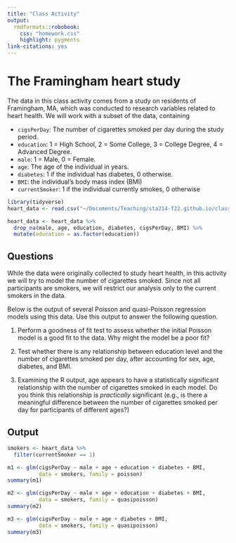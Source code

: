 ```yaml
---
title: "Class Activity"
output: 
  rmdformats::robobook:
    css: "homework.css"
    highlight: pygments
link-citations: yes
---
```


# The Framingham heart study

The data in this class activity comes from a study on residents of Framingham, MA, which was conducted to research variables related to heart health. We will work with a subset of the data, containing

* `cigsPerDay`: The number of cigarettes smoked per day during the study period.
* `education`: 1 = High School, 2 = Some College, 3 = College Degree, 4 = Advanced Degree.
* `male`: 1 = Male, 0 = Female.
* `age`: The age of the individual in years.
* `diabetes`: 1 if the individual has diabetes, 0 otherwise.
* `BMI`: the individual's body mass index (BMI)
* `currentSmoker`: 1 if the individual currently smokes, 0 otherwise

```r
library(tidyverse)
heart_data <- read.csv("~/Documents/Teaching/sta214-f22.github.io/class_activities/framingham.csv")

heart_data <- heart_data %>%
  drop_na(male, age, education, diabetes, cigsPerDay, BMI) %>%
  mutate(education = as.factor(education))
```

## Questions

While the data were originally collected to study heart health, in this activity we will try to model the number of cigarettes smoked. Since not all participants are smokers, we will restrict our analysis only to the current smokers in the data.

Below is the output of several Poisson and quasi-Poisson regression models using this data. Use this output to answer the following question.

1. Perform a goodness of fit test to assess whether the initial Poisson model is a good fit to the data. Why might the model be a poor fit?

2. Test whether there is any relationship between education level and the number of cigarettes smoked per day, after accounting for sex, age, diabetes, and BMI.

3. Examining the R output, age appears to have a statistically significant relationship with the number of cigarettes smoked in each model. Do you think this relationship is *practically* significant (e.g., is there a meaningful difference between the number of cigarettes smoked per day for participants of different ages?)


## Output

```r
smokers <- heart_data %>%
  filter(currentSmoker == 1)

m1 <- glm(cigsPerDay ~ male + age + education + diabetes + BMI,
          data = smokers, family = poisson)
summary(m1)
```

```r
m2 <- glm(cigsPerDay ~ male + age + education + diabetes + BMI,
          data = smokers, family = quasipoisson)
summary(m2)
```

```r
m3 <- glm(cigsPerDay ~ male + age + diabetes + BMI,
          data = smokers, family = quasipoisson)
summary(m3)
```




